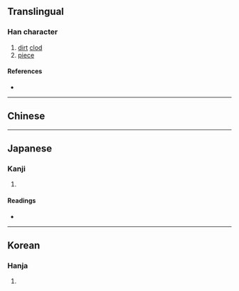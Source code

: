{{character info/new}}
{{also|塊}}
==Translingual==

===Han character===
{{Han char|rn=17|rad=凵|as=03|sn=5|four=|canj=UG|ids=⿶凵土}}

# [[dirt]] [[clod]]
# [[piece]]

====References====
* {{Han ref|kx=0135.070|dkj=01807|dj=0301.030|hdz=10307.050|uh=51F7|ud=20983}}

----

==Chinese==
{{Han etym}}
{{zh-see|塊|v}}

----

==Japanese==

===Kanji===
{{ja-kanji|grade=|rs=凵03}}

# {{defn|lang=ja|sort=凵03}}

====Readings====
* {{ja-readings|on=[[かい]] (kai), [[け]] (ke)|kun=[[つちくれ]] (tsuchikure)}}

----

==Korean==

===Hanja===
{{ko-hanja|hangeul=괴|rv=goe|mr=koe|y=koy}}

# {{defn|lang=ko|sort=凵03}}